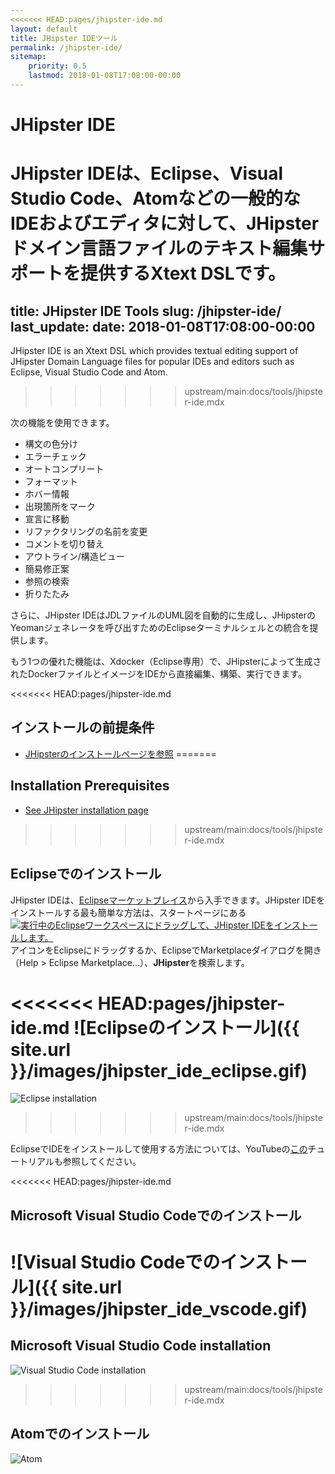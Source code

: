 ```yaml
---
<<<<<<< HEAD:pages/jhipster-ide.md
layout: default
title: JHipster IDEツール
permalink: /jhipster-ide/
sitemap:
    priority: 0.5
    lastmod: 2018-01-08T17:08:00-00:00
---
```


# <i class="fa fa-object-group"></i> JHipster IDE

JHipster IDEは、Eclipse、Visual Studio Code、Atomなどの一般的なIDEおよびエディタに対して、JHipsterドメイン言語ファイルのテキスト編集サポートを提供するXtext DSLです。
=======
title: JHipster IDE Tools
slug: /jhipster-ide/
last_update:
  date: 2018-01-08T17:08:00-00:00
---

JHipster IDE is an Xtext DSL which provides textual editing support of JHipster Domain Language files for popular IDEs and editors such as Eclipse, Visual Studio Code and Atom.
>>>>>>> upstream/main:docs/tools/jhipster-ide.mdx

次の機能を使用できます。

- 構文の色分け
- エラーチェック
- オートコンプリート
- フォーマット
- ホバー情報
- 出現箇所をマーク
- 宣言に移動
- リファクタリングの名前を変更
- コメントを切り替え
- アウトライン/構造ビュー
- 簡易修正案
- 参照の検索
- 折りたたみ

さらに、JHipster IDEはJDLファイルのUML図を自動的に生成し、JHipsterのYeomanジェネレータを呼び出すためのEclipseターミナルシェルとの統合を提供します。

もう1つの優れた機能は、Xdocker（Eclipse専用）で、JHipsterによって生成されたDockerファイルとイメージをIDEから直接編集、構築、実行できます。

<<<<<<< HEAD:pages/jhipster-ide.md
## インストールの前提条件
- [JHipsterのインストールページを参照](https://www.jhipster.tech/installation/)
=======

## Installation Prerequisites

- [See JHipster installation page ](/installation)

>>>>>>> upstream/main:docs/tools/jhipster-ide.mdx

## Eclipseでのインストール

JHipster IDEは、[Eclipseマーケットプレイス](https://marketplace.eclipse.org/content/jhipster-ide)から入手できます。JHipster IDEをインストールする最も簡単な方法は、スタートページにある<a href="http://marketplace.eclipse.org/marketplace-client-intro?mpc_install=3184658" class="drag" title="実行中のEclipseワークスペースにドラッグして、JHipster IDEをインストールします。"><img class="img-responsive" src="https://marketplace.eclipse.org/sites/all/themes/solstice/public/images/marketplace/btn-install.png" alt="実行中のEclipseワークスペースにドラッグして、JHipster IDEをインストールします。" /></a>アイコンをEclipseにドラッグするか、EclipseでMarketplaceダイアログを開き（Help > Eclipse Marketplace...）、<b>JHipster</b>を検索します。

<<<<<<< HEAD:pages/jhipster-ide.md
![Eclipseのインストール]({{ site.url }}/images/jhipster_ide_eclipse.gif)
=======
![Eclipse installation](/images/jhipster_ide_eclipse.gif)
>>>>>>> upstream/main:docs/tools/jhipster-ide.mdx

EclipseでIDEをインストールして使用する方法については、YouTubeの<a href="https://www.youtube.com/embed/LERTahPqVjo">この</a>チュートリアルも参照してください。

<<<<<<< HEAD:pages/jhipster-ide.md
## Microsoft Visual Studio Codeでのインストール

![Visual Studio Codeでのインストール]({{ site.url }}/images/jhipster_ide_vscode.gif)
=======

## Microsoft Visual Studio Code installation

![Visual Studio Code installation](/images/jhipster_ide_vscode.gif)

>>>>>>> upstream/main:docs/tools/jhipster-ide.mdx

## Atomでのインストール

![Atom](/images/jhipster_ide_atom.gif)
